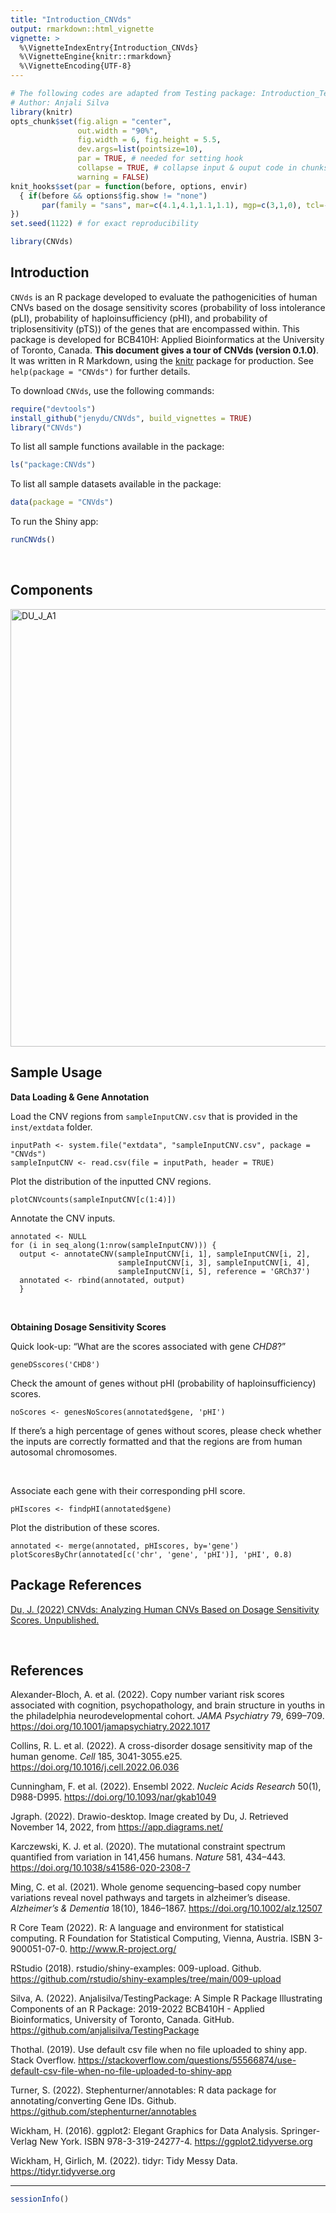 ```yaml
---
title: "Introduction_CNVds"
output: rmarkdown::html_vignette
vignette: >
  %\VignetteIndexEntry{Introduction_CNVds}
  %\VignetteEngine{knitr::rmarkdown}
  %\VignetteEncoding{UTF-8}
---
```


```r
# The following codes are adapted from Testing package: Introduction_TestPackage.Rmd
# Author: Anjali Silva
library(knitr)
opts_chunk$set(fig.align = "center", 
               out.width = "90%",
               fig.width = 6, fig.height = 5.5,
               dev.args=list(pointsize=10),
               par = TRUE, # needed for setting hook 
               collapse = TRUE, # collapse input & ouput code in chunks
               warning = FALSE)
knit_hooks$set(par = function(before, options, envir)
  { if(before && options$fig.show != "none") 
       par(family = "sans", mar=c(4.1,4.1,1.1,1.1), mgp=c(3,1,0), tcl=-0.5)
})
set.seed(1122) # for exact reproducibility
```

```r
library(CNVds)
```

## Introduction

`CNVds` is an R package developed to evaluate the pathogenicities of human CNVs based on the dosage sensitivity scores (probability of loss intolerance (pLI), probability of haploinsufficiency (pHI), and probability of triplosensitivity (pTS)) of the genes that are encompassed within. This package is developed for BCB410H: Applied Bioinformatics at the University of Toronto, Canada. **This document gives a tour of CNVds (version 0.1.0)**. It was written in R Markdown, using the [knitr](https://cran.r-project.org/package=knitr) package for production. See `help(package = "CNVds")` for further details.

To download `CNVds`, use the following commands:

``` r
require("devtools")
install_github("jenydu/CNVds", build_vignettes = TRUE)
library("CNVds")
```

To list all sample functions available in the package:

``` r
ls("package:CNVds")
```

To list all sample datasets available in the package:

``` r
data(package = "CNVds")
```

To run the Shiny app:

``` r
runCNVds()
```

<br>

## Components

<img src="DU_J_A1.png" alt="DU_J_A1" width="700"/>

## Sample Usage

**Data Loading & Gene Annotation**

Load the CNV regions from `sampleInputCNV.csv` that is provided in the `inst/extdata` folder.

    inputPath <- system.file("extdata", "sampleInputCNV.csv", package = "CNVds")
    sampleInputCNV <- read.csv(file = inputPath, header = TRUE)

Plot the distribution of the inputted CNV regions.

    plotCNVcounts(sampleInputCNV[c(1:4)])

Annotate the CNV inputs.

    annotated <- NULL
    for (i in seq_along(1:nrow(sampleInputCNV))) {
      output <- annotateCNV(sampleInputCNV[i, 1], sampleInputCNV[i, 2],                       
                            sampleInputCNV[i, 3], sampleInputCNV[i, 4],
                            sampleInputCNV[i, 5], reference = 'GRCh37')
      annotated <- rbind(annotated, output)
      }

<br>

**Obtaining Dosage Sensitivity Scores**

Quick look-up: "What are the scores associated with gene *CHD8*?"

    geneDSscores('CHD8')

Check the amount of genes without pHI (probability of haploinsufficiency) scores.

    noScores <- genesNoScores(annotated$gene, 'pHI')

If there's a high percentage of genes without scores, please check whether the inputs are correctly formatted and that the regions are from human autosomal chromosomes.

<br>

Associate each gene with their corresponding pHI score.

    pHIscores <- findpHI(annotated$gene)

Plot the distribution of these scores.

    annotated <- merge(annotated, pHIscores, by='gene')
    plotScoresByChr(annotated[c('chr', 'gene', 'pHI')], 'pHI', 0.8)

## Package References

[Du, J. (2022) CNVds: Analyzing Human CNVs Based on Dosage Sensitivity Scores. Unpublished.](https://github.com/jenydu/CNVds)

<br>

## References

Alexander-Bloch, A. et al. (2022). Copy number variant risk scores associated with cognition, psychopathology, and brain structure in youths in the philadelphia neurodevelopmental cohort. *JAMA Psychiatry* 79, 699--709. <https://doi.org/10.1001/jamapsychiatry.2022.1017>

Collins, R. L. et al. (2022). A cross-disorder dosage sensitivity map of the human genome. *Cell* 185, 3041-3055.e25. <https://doi.org/10.1016/j.cell.2022.06.036>

Cunningham, F. et al. (2022). Ensembl 2022. *Nucleic Acids Research* 50(1), D988-D995. <https://doi.org/10.1093/nar/gkab1049>

Jgraph. (2022). Drawio-desktop. Image created by Du, J. Retrieved November 14, 2022, from <https://app.diagrams.net/>

Karczewski, K. J. et al. (2020). The mutational constraint spectrum quantified from variation in 141,456 humans. *Nature* 581, 434--443. <https://doi.org/10.1038/s41586-020-2308-7>

Ming, C. et al. (2021). Whole genome sequencing--based copy number variations reveal novel pathways and targets in alzheimer's disease. *Alzheimer's & Dementia* 18(10), 1846--1867. <https://doi.org/10.1002/alz.12507>

R Core Team (2022). R: A language and environment for statistical computing. R Foundation for Statistical Computing, Vienna, Austria. ISBN 3-900051-07-0. <http://www.R-project.org/>

RStudio (2018). rstudio/shiny-examples: 009-upload. Github. <https://github.com/rstudio/shiny-examples/tree/main/009-upload>

Silva, A. (2022). Anjalisilva/TestingPackage: A Simple R Package Illustrating Components of an R Package: 2019-2022 BCB410H - Applied Bioinformatics, University of Toronto, Canada. GitHub. <https://github.com/anjalisilva/TestingPackage>

Thothal. (2019). Use default csv file when no file uploaded to shiny app. Stack Overflow. <https://stackoverflow.com/questions/55566874/use-default-csv-file-when-no-file-uploaded-to-shiny-app>

Turner, S. (2022). Stephenturner/annotables: R data package for annotating/converting Gene IDs. Github. <https://github.com/stephenturner/annotables>

Wickham, H. (2016). ggplot2: Elegant Graphics for Data Analysis. Springer-Verlag New York. ISBN 978-3-319-24277-4. <https://ggplot2.tidyverse.org>

Wickham, H, Girlich, M. (2022). tidyr: Tidy Messy Data. <https://tidyr.tidyverse.org>

------------------------------------------------------------------------

```r
sessionInfo()
```
